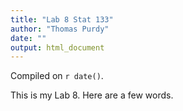 ```yaml
---
title: "Lab 8 Stat 133"
author: "Thomas Purdy"
date: ""
output: html_document
---
```

<!-- leave this material as is -->
Compiled on `r date()`.

This is my Lab 8.  Here are a few words.